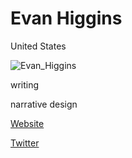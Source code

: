 # Evan Higgins

<Location>

United States

</Location>

![Evan_Higgins](./directory_images/Evan_Higgins_v1.webp)

<Skills>

writing

narrative design

</Skills>

<Personal>

[Website](https://evanleehiggins.com)

[Twitter](https://twitter.com/evanleehiggins)

</Personal>


